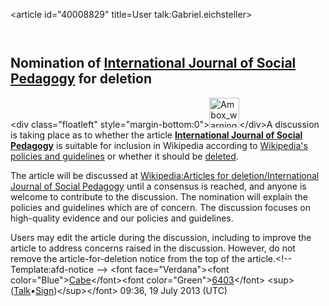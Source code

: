 <article id="40008829" title=User talk:Gabriel.eichsteller>
	<talkpage id="40008829" title="User talk:Gabriel.eichsteller">

== Nomination of [[International Journal of Social Pedagogy]] for deletion ==
&lt;div class=&quot;floatleft&quot; style=&quot;margin-bottom:0&quot;&gt;[[File:Ambox warning orange.svg|48px|alt=|link=]]&lt;/div&gt;A discussion is taking place as to whether the article '''[[International Journal of Social Pedagogy]]''' is suitable for inclusion in Wikipedia according to [[Wikipedia:List of policies and guidelines|Wikipedia's policies and guidelines]] or whether it should be [[Wikipedia:Deletion policy|deleted]].

The article will be discussed at [[Wikipedia:Articles for deletion/International Journal of Social Pedagogy ]] until a consensus is reached, and anyone is welcome to contribute to the discussion. The nomination will explain the policies and guidelines which are of concern. The discussion focuses on high-quality evidence and our policies and guidelines.

Users may edit the article during the discussion, including to improve the article to address concerns raised in the discussion. However, do not remove the article-for-deletion notice from the top of the article.&lt;!-- Template:afd-notice --&gt; &lt;font face=&quot;Verdana&quot;&gt;&lt;font color=&quot;Blue&quot;&gt;[[User:Cabe6403|Cabe]]&lt;/font&gt;&lt;font color=&quot;Green&quot;&gt;[[Special:Contributions/Cabe6403|6403]]&lt;/font&gt; &lt;sup&gt;([[user_talk:Cabe6403|Talk]]•[[User:Cabe6403/Guest book|Sign]])&lt;/sup&gt;&lt;/font&gt; 09:36, 19 July 2013 (UTC)
	</talkpage>
</article>